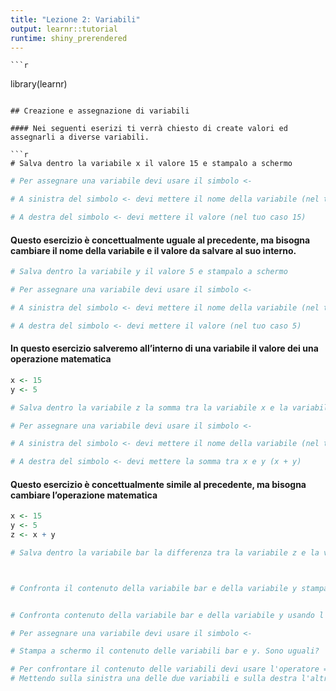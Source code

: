 ```yaml
---
title: "Lezione 2: Variabili"
output: learnr::tutorial
runtime: shiny_prerendered
---
```

    
    ```r
library(learnr)

```

## Creazione e assegnazione di variabili

#### Nei seguenti eserizi ti verrà chiesto di create valori ed assegnarli a diverse variabili.

```r
# Salva dentro la variabile x il valore 15 e stampalo a schermo

```

```r
# Per assegnare una variabile devi usare il simbolo <-
```

```r
# A sinistra del simbolo <- devi mettere il nome della variabile (nel tuo caso x)
```

```r
# A destra del simbolo <- devi mettere il valore (nel tuo caso 15)
```

#### Questo esercizio è concettualmente uguale al precedente, ma bisogna cambiare il nome della variabile e il valore da salvare al suo interno.

```r
# Salva dentro la variabile y il valore 5 e stampalo a schermo
```


```r
# Per assegnare una variabile devi usare il simbolo <-
```

```r
# A sinistra del simbolo <- devi mettere il nome della variabile (nel tuo caso y)
```

```r
# A destra del simbolo <- devi mettere il valore (nel tuo caso 5)
```

#### In questo esercizio salveremo all'interno di una variabile il valore dei una operazione matematica

```r
x <- 15
y <- 5
```

```r
# Salva dentro la variabile z la somma tra la variabile x e la variabile y. Stampa a schermo il risultato
```



```r
# Per assegnare una variabile devi usare il simbolo <-
```

```r
# A sinistra del simbolo <- devi mettere il nome della variabile (nel tuo caso z)
```

```r
# A destra del simbolo <- devi mettere la somma tra x e y (x + y)
```

#### Questo esercizio è concettualmente simile al precedente, ma bisogna cambiare l'operazione matematica

```r
x <- 15
y <- 5
z <- x + y
```

```r
# Salva dentro la variabile bar la differenza tra la variabile z e la variabile x. Stampa a schermo il risultato



# Confronta il contenuto della variabile bar e della variabile y stampando a schermo i loro valori.


# Confronta contenuto della variabile bar e della variabile y usando l'operatore ==


```

```r
# Per assegnare una variabile devi usare il simbolo <-
```

```r
# Stampa a schermo il contenuto delle variabili bar e y. Sono uguali?
```

```r
# Per confrontare il contenuto delle variabili devi usare l'operatore ==.
# Mettendo sulla sinistra una delle due variabili e sulla destra l'altra. Per esempio: bar == y.
```